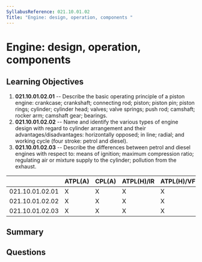 ```yaml
---
SyllabusReference: 021.10.01.02
Title: "Engine: design, operation, components "
---
```


# Engine: design, operation, components

## Learning Objectives

1. **021.10.01.02.01** -- Describe the basic operating principle of a piston
   engine: crankcase; crankshaft; connecting rod; piston; piston pin; piston
   rings; cylinder; cylinder head; valves; valve springs; push rod; camshaft;
   rocker arm; camshaft gear; bearings.
2. **021.10.01.02.02** -- Name and identify the various types of engine design
   with regard to cylinder arrangement and their advantages/disadvantages:
   horizontally opposed; in line; radial; and working cycle (four stroke: petrol
   and diesel).
3. **021.10.01.02.03** -- Describe the differences between petrol and diesel
   engines with respect to: means of ignition; maximum compression ratio;
   regulating air or mixture supply to the cylinder; pollution from the exhaust.

|                 | ATPL(A) | CPL(A) | ATPL(H)/IR | ATPL(H)/VFR | CPL(H) | IR  | CBIR(A) |
| --------------- | ------- | ------ | ---------- | ----------- | ------ | --- | ------- |
| 021.10.01.02.01 | X       | X      | X          | X           | X      |     |         |
| 021.10.01.02.02 | X       | X      | X          | X           | X      |     |         |
| 021.10.01.02.03 | X       | X      | X          | X           | X      |     |         |

## Summary

## Questions
